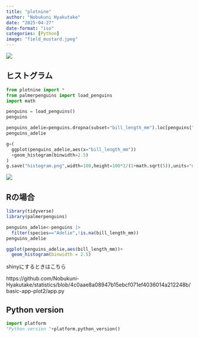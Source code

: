 ```yaml
---
title: "plotnine"
author: "Nobukuni Hyakutake"
date: "2025-04-27"
date-format: "iso"
categories: [Python]
image: "field_mustard.jpeg"
---
```


![](field_mustard.jpeg)

## ヒストグラム

```python
from plotnine import *
from palmerpenguins import load_penguins
import math

penguins = load_penguins()
penguins
```

```python
penguins_adelie=penguins.dropna(subset="bill_length_mm").loc[penguins["species"]=="Adelie"]
penguins_adelie
```

```python
g=(
  ggplot(penguins_adelie,aes(x="bill_length_mm"))
  +geom_histogram(binwidth=2.5)
)
g.save("histogram.png",width=100,height=100*2/(1+math.sqrt(5)),units="mm")
```
![](histogram.png)

## Rの場合

```r
library(tidyverse)
library(palmerpenguins)

penguins_adelie<-penguins |> 
  filter(species=="Adelie",!is.na(bill_length_mm))
penguins_adelie
```


```r
ggplot(penguins_adelie,aes(bill_length_mm))+
  geom_histogram(binwidth = 2.5)

```

shinyにするときはこちら

https://github.com/Nobukuni-Hyakutake/statistics/blob/4c0aae8a08947b15ebcf071ef4036014a212248b/basic-app-plot2/app.py

## Python version

```python
import platform
"Python version "+platform.python_version()
```
